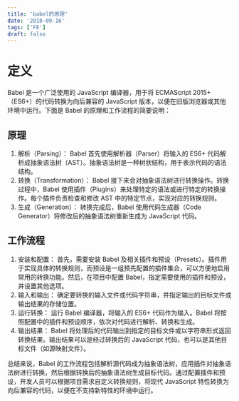 ```yaml
---
title: 'babel的原理'
date: '2018-09-16'
tags: ['FE']
draft: false
---
```


# 定义

Babel 是一个广泛使用的 JavaScript 编译器，用于将 ECMAScript 2015+（ES6+）的代码转换为向后兼容的 JavaScript 版本，以便在旧版浏览器或其他环境中运行。下面是 Babel 的原理和工作流程的简要说明：

## 原理

1. 解析（Parsing）： Babel 首先使用解析器（Parser）将输入的 ES6+ 代码解析成抽象语法树（AST）。抽象语法树是一种树状结构，用于表示代码的语法结构。
2. 转换（Transformation）： Babel 接下来会对抽象语法树进行转换操作。转换过程中，Babel 使用插件（Plugins）来处理特定的语法或进行特定的转换操作。每个插件负责检查和修改 AST 中的特定节点，实现对应的转换规则。
3. 生成（Generation）： 转换完成后，Babel 使用代码生成器（Code Generator）将修改后的抽象语法树重新生成为 JavaScript 代码。

## 工作流程

1. 安装和配置： 首先，需要安装 Babel 及相关插件和预设（Presets）。插件用于实现具体的转换规则，而预设是一组预先配置的插件集合，可以方便地启用常用的转换功能。然后，在项目中配置 Babel，指定需要使用的插件和预设，并设置其他选项。
2. 输入和输出： 确定要转换的输入文件或代码字符串，并指定输出的目标文件或输出结果的存储位置。
3. 运行转换： 运行 Babel 编译器，将输入的 ES6+ 代码作为输入。Babel 将按照配置中的插件和预设顺序，依次对代码进行解析、转换和生成。
4. 输出结果： Babel 将处理后的代码输出到指定的目标文件或以字符串形式返回转换结果。输出结果可以是经过转换后的 JavaScript 代码，也可以是其他目标文件（如源映射文件）。

总结来说，Babel 的工作流程包括解析源代码成为抽象语法树，应用插件对抽象语法树进行转换，然后根据转换后的抽象语法树生成目标代码。通过配置插件和预设，开发人员可以根据项目需求自定义转换规则，将现代 JavaScript 特性转换为向后兼容的代码，以便在不支持新特性的环境中运行。
